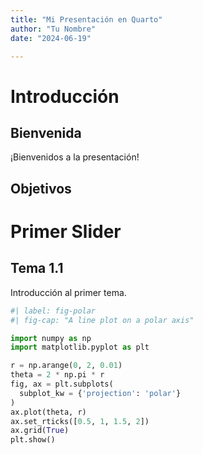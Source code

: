 ```yaml
---
title: "Mi Presentación en Quarto"
author: "Tu Nombre"
date: "2024-06-19"

---
```


# Introducción

## Bienvenida

¡Bienvenidos a la presentación!

## Objetivos

# Primer Slider

## Tema 1.1

Introducción al primer tema.

```python
#| label: fig-polar
#| fig-cap: "A line plot on a polar axis"

import numpy as np
import matplotlib.pyplot as plt

r = np.arange(0, 2, 0.01)
theta = 2 * np.pi * r
fig, ax = plt.subplots(
  subplot_kw = {'projection': 'polar'} 
)
ax.plot(theta, r)
ax.set_rticks([0.5, 1, 1.5, 2])
ax.grid(True)
plt.show()
```
